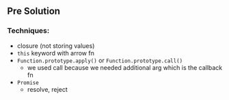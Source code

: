 ## Pre Solution

### Techniques:

- closure (not storing values)
- `this` keyword with arrow fn
- `Function.prototype.apply()` or `Function.prototype.call()`
  - we used call because we needed additional arg which is the callback fn
- `Promise`
  - resolve, reject
